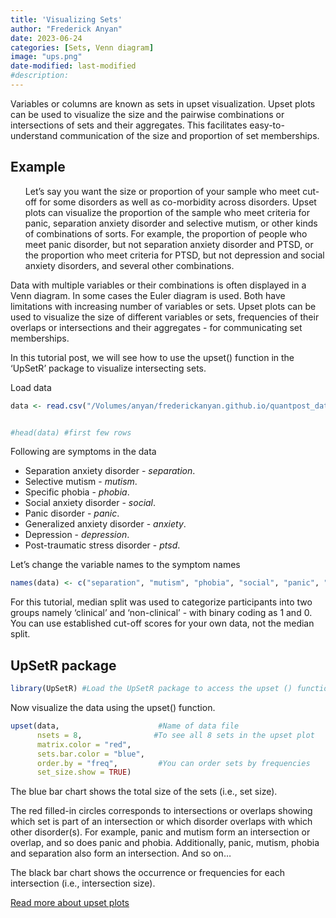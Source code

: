 ```yaml
---
title: 'Visualizing Sets'
author: "Frederick Anyan"
date: 2023-06-24
categories: [Sets, Venn diagram]
image: "ups.png"
date-modified: last-modified
#description: 
---
```


Variables or columns are known as sets in upset visualization. Upset plots can be used to visualize the size and the pairwise combinations or intersections of sets and their aggregates. This facilitates easy-to-understand communication of the size and proportion of set memberships.

## Example

<ul>Let's say you want the size or proportion of your sample who meet cut-off for some disorders as well as co-morbidity across disorders. Upset plots can visualize the proportion of the sample who meet criteria for panic, separation anxiety disorder and selective mutism, or other kinds of combinations of sorts. For example, the proportion of people who meet panic disorder, but not separation anxiety disorder and PTSD, or the proportion who meet criteria for PTSD, but not depression and social anxiety disorders, and several other combinations.</ul>

Data with multiple variables or their combinations is often displayed in a Venn diagram. In some cases the Euler diagram is used. Both have limitations with increasing number of variables or sets. Upset plots can be used to visualize the size of different variables or sets, frequencies of their overlaps or intersections and their aggregates - for communicating set memberships.

In this tutorial post, we will see how to use the upset() function in the 'UpSetR' package to visualize intersecting sets.

Load data

```r
data <- read.csv("/Volumes/anyan/frederickanyan.github.io/quantpost_data/dataupset.csv")#


#head(data) #first few rows
```

Following are symptoms in the data

<ul>

<li>Separation anxiety disorder - *separation*.</li>

<li>Selective mutism - *mutism*.</li>

<li>Specific phobia - *phobia*.</li>

<li>Social anxiety disorder - *social*.</li>

<li>Panic disorder - *panic*.</li>

<li>Generalized anxiety disorder - *anxiety*.</li>

<li>Depression - *depression*.</li>

<li>Post-traumatic stress disorder - *ptsd*.</li>

</ul>

Let's change the variable names to the symptom names

```r
names(data) <- c("separation", "mutism", "phobia", "social", "panic", "anxiety", "depression", "ptsd")
```

For this tutorial, median split was used to categorize participants into two groups namely 'clinical' and 'non-clinical' - with binary coding as 1 and 0. You can use established cut-off scores for your own data, not the median split.

## UpSetR package

```r
library(UpSetR) #Load the UpSetR package to access the upset () function
```

Now visualize the data using the upset() function.

```r
upset(data,                      #Name of data file 
      nsets = 8,                #To see all 8 sets in the upset plot
      matrix.color = "red", 
      sets.bar.color = "blue", 
      order.by = "freq",         #You can order sets by frequencies 
      set_size.show = TRUE) 
```

The blue bar chart shows the total size of the sets (i.e., set size).

The red filled-in circles corresponds to intersections or overlaps showing which set is part of an intersection or which disorder overlaps with which other disorder(s). For example, panic and mutism form an intersection or overlap, and so does panic and phobia. Additionally, panic, mutism, phobia and separation also form an intersection. And so on...

The black bar chart shows the occurrence or frequencies for each intersection (i.e., intersection size).

[Read more about upset plots](https://upset.app/advanced/)
